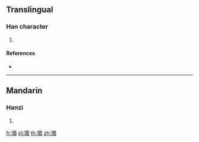 {{character info/new}}
==Translingual==

===Han character===
{{Han char|rn=96|rad=玉|as=09|sn=13|four=|canj=MGRPA}}

# {{defn|Han|sort=玉09}}

====References====
* {{Han ref|kx=0737.020|dkj=21104|dj=1148.050|hdz=21129.030|uh=7449|ud=29769}}

----

==Mandarin==

===Hanzi===
{{cmn-hanzi|pin=[[mín]] ([[min2]])|wg=min<sup>2</sup>}}

# {{defn|lang=cmn|sort=玉09}}

[[fr:瑉]]
[[pl:瑉]]
[[th:瑉]]
[[zh:瑉]]